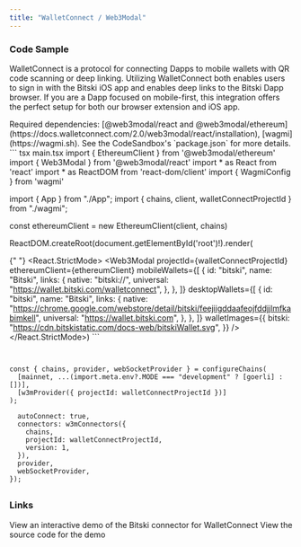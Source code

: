 ```yaml
---
title: "WalletConnect / Web3Modal"
---
```


### Code Sample

WalletConnect is a protocol for connecting Dapps to mobile wallets with QR code scanning or deep linking. Utilizing WalletConnect both enables users
to sign in with the Bitski iOS app and enables deep links to the Bitski Dapp browser. If you are a Dapp focused on mobile-first, this integration offers
the perfect setup for both our browser extension and iOS app.

<Note>
  Required dependencies: [@web3modal/react and
  @web3modal/ethereum](https://docs.walletconnect.com/2.0/web3modal/react/installation),
  [wagmi](https://wagmi.sh). See the CodeSandbox's `package.json` for more
  details.
</Note>

<CodeGroup>
``` tsx main.tsx
import { EthereumClient } from '@web3modal/ethereum'
import { Web3Modal } from '@web3modal/react'
import * as React from 'react'
import * as ReactDOM from 'react-dom/client'
import { WagmiConfig } from 'wagmi'

import { App } from "./App";
import { chains, client, walletConnectProjectId } from "./wagmi";

const ethereumClient = new EthereumClient(client, chains)

ReactDOM.createRoot(document.getElementById('root')!).render(

{" "}
<React.StrictMode>
  <WagmiConfig client={client}>
    <App />
    <Web3Modal
      projectId={walletConnectProjectId}
      ethereumClient={ethereumClient}
      mobileWallets={[
        {
          id: "bitski",
          name: "Bitski",
          links: {
            native: "bitski://",
            universal: "https://wallet.bitski.com/walletconnect",
          },
        },
      ]}
      desktopWallets={[
        {
          id: "bitski",
          name: "Bitski",
          links: {
            native:
              "https://chrome.google.com/webstore/detail/bitski/feejiigddaafeojfddjjlmfkabimkell",
            universal: "https://wallet.bitski.com",
          },
        },
      ]}
      walletImages={{
        bitski: "https://cdn.bitskistatic.com/docs-web/bitskiWallet.svg",
      }}
    />
  </WagmiConfig>
</React.StrictMode>) ```

```tsx wagmi.ts


const { chains, provider, webSocketProvider } = configureChains(
  [mainnet, ...(import.meta.env?.MODE === "development" ? [goerli] : [])],
  [w3mProvider({ projectId: walletConnectProjectId })]
);

  autoConnect: true,
  connectors: w3mConnectors({
    chains,
    projectId: walletConnectProjectId,
    version: 1,
  }),
  provider,
  webSocketProvider,
});

```

## </CodeGroup>

### Links

<CardGroup cols={2}>
  <Card
    title="CodeSandbox"
    icon="codepen"
    color="#ea5a0c"
    href="https://codesandbox.io/p/github/chronicIntrovert/my-wallet-connect-app/main"
  >
    View an interactive demo of the Bitski connector for WalletConnect
  </Card>
  <Card
    title="More info"
    icon="square-info"
    color="#0285c7"
    href="https://github.com/chronicIntrovert/my-wallet-connect-app"
  >
    View the source code for the demo
  </Card>
</CardGroup>
